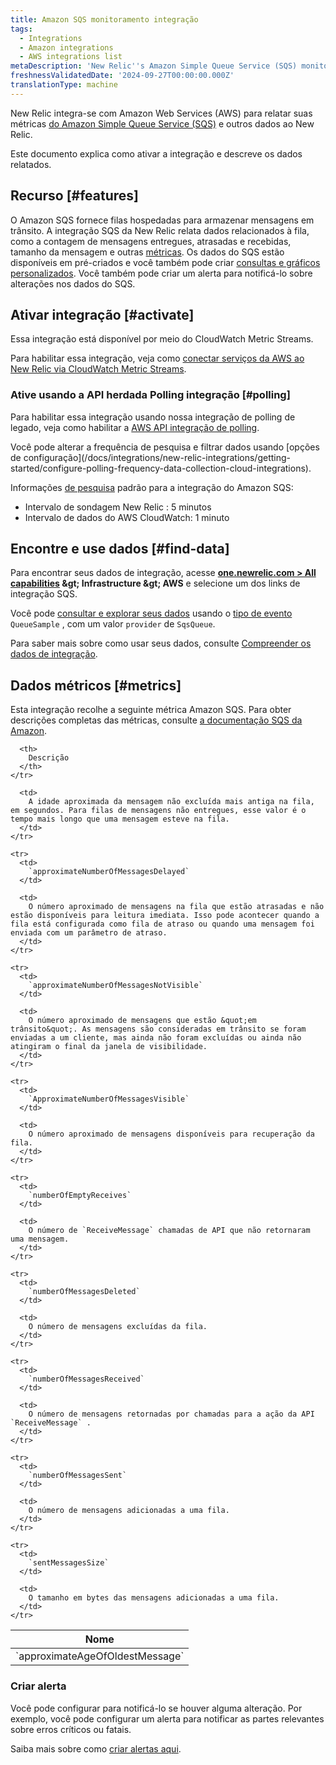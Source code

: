 ```yaml
---
title: Amazon SQS monitoramento integração
tags:
  - Integrations
  - Amazon integrations
  - AWS integrations list
metaDescription: 'New Relic''s Amazon Simple Queue Service (SQS) monitoring integration: what data it reports, and how to enable it.'
freshnessValidatedDate: '2024-09-27T00:00:00.000Z'
translationType: machine
---
```


New Relic integra-se com Amazon Web Services (AWS) para relatar suas métricas [do Amazon Simple Queue Service (SQS)](https://aws.amazon.com/sqs/) e outros dados ao New Relic.

Este documento explica como ativar a integração e descreve os dados relatados.

## Recurso [#features]

O Amazon SQS fornece filas hospedadas para armazenar mensagens em trânsito. A integração SQS da New Relic relata dados relacionados à fila, como a contagem de mensagens entregues, atrasadas e recebidas, tamanho da mensagem e outras [métricas](#metrics). Os dados do SQS estão disponíveis em <InlinePopover type="dashboards" />pré-criados e você também pode criar [consultas e gráficos personalizados](/docs/infrastructure/integrations-getting-started/getting-started/use-integration-data-new-relic-insights). Você também pode criar um alerta para notificá-lo sobre alterações nos dados do SQS.

## Ativar integração [#activate]

Essa integração está disponível por meio do CloudWatch Metric Streams.

Para habilitar essa integração, veja como [conectar serviços da AWS ao New Relic via CloudWatch Metric Streams](/docs/infrastructure/amazon-integrations/connect/aws-metric-stream-setup/).

### Ative usando a API herdada Polling integração [#polling]

Para habilitar essa integração usando nossa integração de polling de legado, veja como habilitar a [AWS API integração de polling](/docs/infrastructure/amazon-integrations/connect/connect-aws-new-relic-infrastructure-monitoring/).

<Callout variant="tip">
  Você pode alterar a frequência de pesquisa e filtrar dados usando [opções de configuração](/docs/integrations/new-relic-integrations/getting-started/configure-polling-frequency-data-collection-cloud-integrations).

  Informações [de pesquisa](/docs/infrastructure/amazon-integrations/aws-integrations-list/aws-polling-intervals-infrastructure-integrations) padrão para a integração do Amazon SQS:

  * Intervalo de sondagem New Relic : 5 minutos
  * Intervalo de dados do AWS CloudWatch: 1 minuto
</Callout>

## Encontre e use dados [#find-data]

Para encontrar seus dados de integração, acesse <DNT>**[one.newrelic.com &gt; All capabilities](https://one.newrelic.com/all-capabilities) &amp;gt; Infrastructure &amp;gt; AWS**</DNT> e selecione um dos links de integração SQS.

Você pode [consultar e explorar seus dados](/docs/using-new-relic/data/understand-data/query-new-relic-data) usando o [tipo de evento](/docs/data-apis/understand-data/new-relic-data-types/#event-data) `QueueSample` , com um valor `provider` de `SqsQueue`.

Para saber mais sobre como usar seus dados, consulte [Compreender os dados de integração](/docs/infrastructure/integrations/find-use-infrastructure-integration-data).

## Dados métricos [#metrics]

Esta integração recolhe a seguinte métrica Amazon SQS. Para obter descrições completas das métricas, consulte [a documentação SQS da Amazon](http://docs.aws.amazon.com/AmazonCloudWatch/latest/monitoring/sqs-metricscollected.html).

<table>
  <thead>
    <tr>
      <th width={360}>
        Nome
      </th>

      <th>
        Descrição
      </th>
    </tr>
  </thead>

  <tbody>
    <tr>
      <td>
        `approximateAgeOfOldestMessage`
      </td>

      <td>
        A idade aproximada da mensagem não excluída mais antiga na fila, em segundos. Para filas de mensagens não entregues, esse valor é o tempo mais longo que uma mensagem esteve na fila.
      </td>
    </tr>

    <tr>
      <td>
        `approximateNumberOfMessagesDelayed`
      </td>

      <td>
        O número aproximado de mensagens na fila que estão atrasadas e não estão disponíveis para leitura imediata. Isso pode acontecer quando a fila está configurada como fila de atraso ou quando uma mensagem foi enviada com um parâmetro de atraso.
      </td>
    </tr>

    <tr>
      <td>
        `approximateNumberOfMessagesNotVisible`
      </td>

      <td>
        O número aproximado de mensagens que estão &quot;em trânsito&quot;. As mensagens são consideradas em trânsito se foram enviadas a um cliente, mas ainda não foram excluídas ou ainda não atingiram o final da janela de visibilidade.
      </td>
    </tr>

    <tr>
      <td>
        `ApproximateNumberOfMessagesVisible`
      </td>

      <td>
        O número aproximado de mensagens disponíveis para recuperação da fila.
      </td>
    </tr>

    <tr>
      <td>
        `numberOfEmptyReceives`
      </td>

      <td>
        O número de `ReceiveMessage` chamadas de API que não retornaram uma mensagem.
      </td>
    </tr>

    <tr>
      <td>
        `numberOfMessagesDeleted`
      </td>

      <td>
        O número de mensagens excluídas da fila.
      </td>
    </tr>

    <tr>
      <td>
        `numberOfMessagesReceived`
      </td>

      <td>
        O número de mensagens retornadas por chamadas para a ação da API `ReceiveMessage` .
      </td>
    </tr>

    <tr>
      <td>
        `numberOfMessagesSent`
      </td>

      <td>
        O número de mensagens adicionadas a uma fila.
      </td>
    </tr>

    <tr>
      <td>
        `sentMessagesSize`
      </td>

      <td>
        O tamanho em bytes das mensagens adicionadas a uma fila.
      </td>
    </tr>
  </tbody>
</table>

### Criar alerta

Você pode configurar <InlinePopover type="alerts" />para notificá-lo se houver alguma alteração. Por exemplo, você pode configurar um alerta para notificar as partes relevantes sobre erros críticos ou fatais.

Saiba mais sobre como [criar alertas aqui](/docs/alerts-applied-intelligence/new-relic-alerts/get-started/your-first-nrql-condition/).
